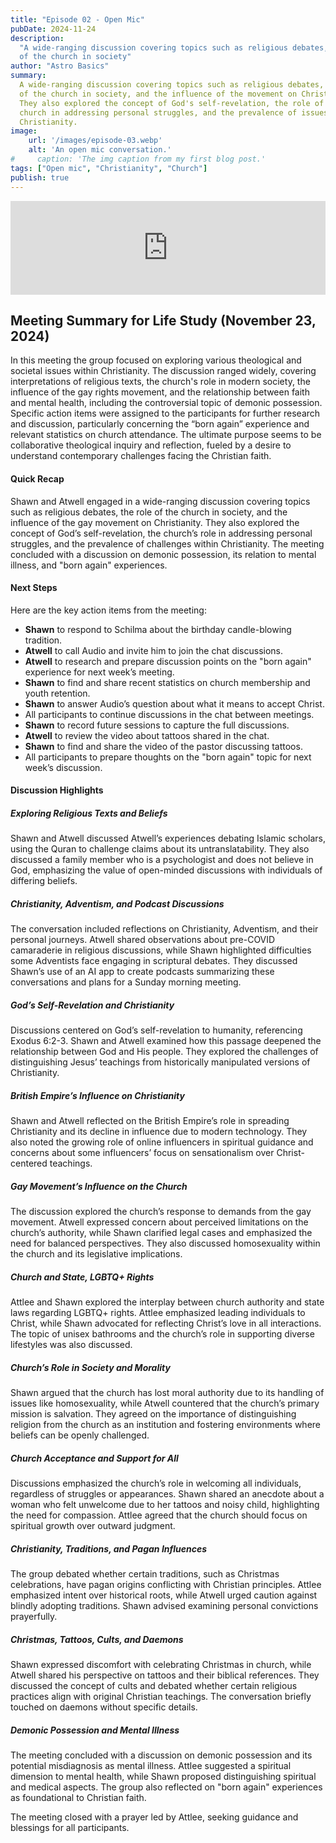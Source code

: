 ```yaml
---
title: "Episode 02 - Open Mic"
pubDate: 2024-11-24
description:
  "A wide-ranging discussion covering topics such as religious debates, the role
  of the church in society"
author: "Astro Basics"
summary:
  A wide-ranging discussion covering topics such as religious debates, the role
  of the church in society, and the influence of the movement on Christianity.
  They also explored the concept of God's self-revelation, the role of the
  church in addressing personal struggles, and the prevalence of issues within
  Christianity.
image:
    url: '/images/episode-03.webp'
    alt: 'An open mic conversation.'
#     caption: 'The img caption from my first blog post.'
tags: ["Open mic", "Christianity", "Church"]
publish: true
---
```



<iframe title="Episode  02 - Open Mic" allowtransparency="true" height="150" width="100%" style="border: none; min-width: min(100%, 430px);height:150px;" scrolling="no" data-name="pb-iframe-player" src="https://www.podbean.com/player-v2/?i=63p52-174c3de-pb&from=pb6admin&share=0&download=1&rtl=0&fonts=Arial&skin=60a0c8&font-color=auto&logo_link=episode_page&btn-skin=7" loading="lazy"></iframe>

## Meeting Summary for Life Study (November 23, 2024)

In this meeting the group focused on exploring various theological and societal issues within Christianity. The discussion ranged widely, covering interpretations of religious texts, the church's role in modern society, the influence of the gay rights movement, and the relationship between faith and mental health, including the controversial topic of demonic possession. Specific action items were assigned to the participants for further research and discussion, particularly concerning the “born again” experience and relevant statistics on church attendance. The ultimate purpose seems to be collaborative theological inquiry and reflection, fueled by a desire to understand contemporary challenges facing the Christian faith.

#### Quick Recap

Shawn and Atwell engaged in a wide-ranging discussion covering topics such as religious debates, the role of the church in society, and the influence of the gay movement on Christianity. They also explored the concept of God’s self-revelation, the church’s role in addressing personal struggles, and the prevalence of challenges within Christianity. The meeting concluded with a discussion on demonic possession, its relation to mental illness, and "born again" experiences.

#### Next Steps

Here are the key action items from the meeting:

- **Shawn** to respond to Schilma about the birthday candle-blowing tradition.
- **Atwell** to call Audio and invite him to join the chat discussions.
- **Atwell** to research and prepare discussion points on the "born again" experience for next week’s meeting.
- **Shawn** to find and share recent statistics on church membership and youth retention.
- **Shawn** to answer Audio’s question about what it means to accept Christ.
- All participants to continue discussions in the chat between meetings.
- **Shawn** to record future sessions to capture the full discussions.
- **Atwell** to review the video about tattoos shared in the chat.
- **Shawn** to find and share the video of the pastor discussing tattoos.
- All participants to prepare thoughts on the "born again" topic for next week’s discussion.

#### Discussion Highlights

##### Exploring Religious Texts and Beliefs

Shawn and Atwell discussed Atwell’s experiences debating Islamic scholars, using the Quran to challenge claims about its untranslatability. They also discussed a family member who is a psychologist and does not believe in God, emphasizing the value of open-minded discussions with individuals of differing beliefs.

##### Christianity, Adventism, and Podcast Discussions

The conversation included reflections on Christianity, Adventism, and their personal journeys. Atwell shared observations about pre-COVID camaraderie in religious discussions, while Shawn highlighted difficulties some Adventists face engaging in scriptural debates. They discussed Shawn’s use of an AI app to create podcasts summarizing these conversations and plans for a Sunday morning meeting.

##### God’s Self-Revelation and Christianity

Discussions centered on God’s self-revelation to humanity, referencing Exodus 6:2-3. Shawn and Atwell examined how this passage deepened the relationship between God and His people. They explored the challenges of distinguishing Jesus’ teachings from historically manipulated versions of Christianity.

##### British Empire’s Influence on Christianity

Shawn and Atwell reflected on the British Empire’s role in spreading Christianity and its decline in influence due to modern technology. They also noted the growing role of online influencers in spiritual guidance and concerns about some influencers’ focus on sensationalism over Christ-centered teachings.

##### Gay Movement’s Influence on the Church

The discussion explored the church’s response to demands from the gay movement. Atwell expressed concern about perceived limitations on the church’s authority, while Shawn clarified legal cases and emphasized the need for balanced perspectives. They also discussed homosexuality within the church and its legislative implications.

##### Church and State, LGBTQ+ Rights

Attlee and Shawn explored the interplay between church authority and state laws regarding LGBTQ+ rights. Attlee emphasized leading individuals to Christ, while Shawn advocated for reflecting Christ’s love in all interactions. The topic of unisex bathrooms and the church’s role in supporting diverse lifestyles was also discussed.

##### Church’s Role in Society and Morality

Shawn argued that the church has lost moral authority due to its handling of issues like homosexuality, while Atwell countered that the church’s primary mission is salvation. They agreed on the importance of distinguishing religion from the church as an institution and fostering environments where beliefs can be openly challenged.

##### Church Acceptance and Support for All

Discussions emphasized the church’s role in welcoming all individuals, regardless of struggles or appearances. Shawn shared an anecdote about a woman who felt unwelcome due to her tattoos and noisy child, highlighting the need for compassion. Attlee agreed that the church should focus on spiritual growth over outward judgment.

##### Christianity, Traditions, and Pagan Influences

The group debated whether certain traditions, such as Christmas celebrations, have pagan origins conflicting with Christian principles. Attlee emphasized intent over historical roots, while Atwell urged caution against blindly adopting traditions. Shawn advised examining personal convictions prayerfully.

##### Christmas, Tattoos, Cults, and Daemons

Shawn expressed discomfort with celebrating Christmas in church, while Atwell shared his perspective on tattoos and their biblical references. They discussed the concept of cults and debated whether certain religious practices align with original Christian teachings. The conversation briefly touched on daemons without specific details.

##### Demonic Possession and Mental Illness

The meeting concluded with a discussion on demonic possession and its potential misdiagnosis as mental illness. Attlee suggested a spiritual dimension to mental health, while Shawn proposed distinguishing spiritual and medical aspects. The group also reflected on "born again" experiences as foundational to Christian faith.

The meeting closed with a prayer led by Attlee, seeking guidance and blessings for all participants.

